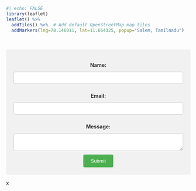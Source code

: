 
::: {.column-screen-inset}
```r
#| echo: FALSE
library(leaflet)
leaflet() %>%
  addTiles() %>%  # Add default OpenStreetMap map tiles
  addMarkers(lng=78.146011, lat=11.664325, popup="Salem, Tamilnadu")
```
:::
<br>

::: {.column-screen-inset style="text-align: center;"}

<style>
  form {
    max-width: 1800px;
    margin: 0 auto;
    background-color: #f1f1f1;
    padding: 20px;
    border-radius: 4px;
  }

  label {
    display: block;
    margin-bottom: 10px;
    font-weight: bold;
    color: #333;
  }

  input[type="text"],
  input[type="email"],
  textarea {
    width: 100%;
    padding: 8px;
    border: 1px solid #ccc;
    border-radius: 4px;
    box-sizing: border-box;
    margin-bottom: 10px;
    background-color: white;
}

  button[type="submit"] {
    background-color: #4CAF50;
    color: white;
    padding: 10px 20px;
    border: none;
    border-radius: 4px;
    cursor: pointer;
  }

  button[type="submit"]:hover {
    background-color: #45a049;
  }
</style>

<form method="post" action="#">
  <label for="name">Name:</label>
  <input type="text" id="name" name="name" required>

  <label for="email">Email:</label>
  <input type="email" id="email" name="email" required>


  <label for="message">Message:</label>
  <textarea id="message" name="message" required></textarea>

  <button type="submit">Submit</button>
<script id="ratufa_loader" src="https://www.ratufa.io/c/ld.js?f=gunyesc1&n=n1.ratufa.io"></script>

</form>

:::
x
